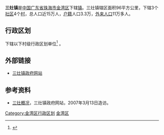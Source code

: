 {{noteTA
|1=zh-hans:灶;zh-hant:竈
}}
{{中国乡级行政区|44/04/04/100/000}}
'''三灶镇'''是[[中国|中国]][[广东省|广东省]][[珠海市|珠海市]][[金湾区|金湾区]]下辖[[镇|镇]]。三灶镇辖区面积96平方公里，下辖3个[[社区|社区]]4个[[村|村]]，总人口近15万人，[[户籍|户籍]]人口3.3万，[[外来人口|外来人口]]11万多人。

== 行政区划 ==
{{PAGENAMEBASE}}下辖以下村级行政区划单位<ref>{{PRC admin/ref sgc|44/04/04/100/000}}</ref>
{{PRC admin/children|44/04/04/100/000}}。

== 外部链接 ==
*[http://www.sanzao.gov.cn/ 三灶镇政府网站]{{Wayback|url=http://www.sanzao.gov.cn/ |date=20070601173249 }}

== 参考资料 ==
*[https://web.archive.org/web/20070929061622/http://www.sanzao.gov.cn/sanzao1.php?id=1 三灶概况]，三灶镇政府网站，2007年3月13日造访。
{{reflist}}

{{Zhuhai-stub}}
{{PRC admin/navcat|44/04/04/100/000}}
[[Category:金湾区行政区划|Category:金湾区行政区划]]
[[Category:珠海建制镇|金湾区]]